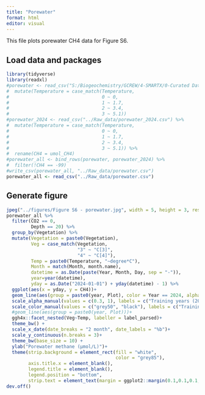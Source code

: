 ```yaml
---
title: "Porewater"
format: html
editor: visual
---
```


This file plots porewater CH4 data for Figure S6.

## Load data and packages

```r
library(tidyverse)
library(readxl)
#porewater <- read_csv("S:/Biogeochemistry/GCREW/4-SMARTX/0-Curated Data/8-Porewater/3-CH4/SMARTX Master Porewater Methane 2023 (published 1-10-2023).csv") %>%
#  mutate(Temperature = case_match(Temperature,
#                                  0 ~ 0,
#                                  1 ~ 1.7,
#                                  2 ~ 3.4,
#                                  3 ~ 5.1))
#porewater_2024 <- read_csv("../Raw_data/porewater_2024.csv") %>%
#  mutate(Temperature = case_match(Temperature,
#                                  0 ~ 0,
#                                  1 ~ 1.7,
#                                  2 ~ 3.4,
#                                  3 ~ 5.1)) %>%
#  rename(CH4 = umol_CH4)
#porewater_all <- bind_rows(porewater, porewater_2024) %>%
#  filter(!CH4 == -99)
#write_csv(porewater_all, "../Raw_data/porewater.csv")
porewater_all <- read_csv("../Raw_data/porewater.csv")
```

## Generate figure

```r
jpeg("../figures/Figure S6 - porewater.jpg", width = 5, height = 3, res = 300, units = "in")
porewater_all %>%
  filter(CO2 == 0,
         Depth == 20) %>%
  group_by(Vegetation) %>%
  mutate(Vegetation = paste0(Vegetation),
         Veg = case_match(Vegetation,
                          "3" ~ "C[3]",
                          "4" ~ "C[4]"),
         Temp = paste0(Temperature, "~degree*C"),
         Month = match(Month, month.name),
         datetime = as.Date(paste(Year, Month, Day, sep = "-")),
         year=year(datetime),
         yday = as.Date("2024-01-01") + yday(datetime) - 1) %>%
  ggplot(aes(x = yday, y = CH4))+
  geom_line(aes(group = paste0(year, Plot), color = Year == 2024, alpha = Year == 2024))+
  scale_alpha_manual(values = c(0.3, 1), labels = c("Training years (2017 to 2023)", "Forecast year (2024)"), name = "Year")+
  scale_color_manual(values = c("grey50", "black"), labels = c("Training years (2017 to 2023)", "Forecast year (2024)"), name = "Year")+
  #geom_line(aes(group = paste0(year, Plot)))+
  ggh4x::facet_nested(Veg~Temp, labeller = label_parsed)+
  theme_bw() +
  scale_x_date(date_breaks = "2 month", date_labels = "%b")+
  scale_y_continuous(n.breaks = 3)+
  theme_bw(base_size = 10) +
  ylab("Porewater methane (µmol/L)")+
  theme(strip.background = element_rect(fill = "white",
                                        color = "grey85"),
        axis.title.x = element_blank(),
        legend.title = element_blank(),
        legend.position = "bottom",
        strip.text = element_text(margin = ggplot2::margin(0.1,0.1,0.1,0.1, "lines")))
dev.off()
```
